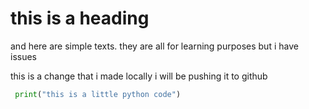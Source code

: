 # this is a heading
and here are simple texts.
they are all for learning 
purposes but i have issues

this is a change that i made locally
i will be pushing it to github

```python
 print("this is a little python code")
```

```python

```
